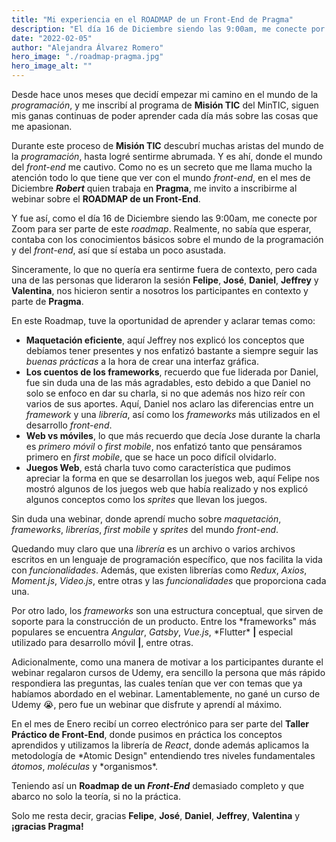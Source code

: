 ---
title: "Mi experiencia en el ROADMAP de un Front-End de Pragma"
description: "El día 16 de Diciembre siendo las 9:00am, me conecte por Zoom para ser parte de este roadmap. Realmente, no sabía que esperar."
date: "2022-02-05"
author: "Alejandra Álvarez Romero"
hero_image: "./roadmap-pragma.jpg"
hero_image_alt: ""
---

Desde hace unos meses que decidí empezar mi camino en el mundo de la _programación_, y me inscribí al programa de **Misión TIC** del MinTIC, siguen mis ganas continuas de poder aprender cada día más sobre las cosas que me apasionan.

Durante este proceso de **Misión TIC** descubrí muchas aristas del mundo de la _programación_, hasta logré sentirme abrumada. Y es ahí, donde el mundo del _front-end_ me cautivo. Como no es un secreto que me llama mucho la atención todo lo que tiene que ver con el mundo _front-end_, en el mes de Diciembre **_Robert_** quien trabaja en **Pragma**, me invito a inscribirme al webinar sobre el **ROADMAP de un Front-End**.

Y fue así, como el día 16 de Diciembre siendo las 9:00am, me conecte por Zoom para ser parte de este _roadmap_. Realmente, no sabía que esperar, contaba con los conocimientos básicos sobre el mundo de la programación y del _front-end_, así que sí estaba un poco asustada.

Sinceramente, lo que no quería era sentirme fuera de contexto, pero cada una de las personas que lideraron la sesión **Felipe**, **José**, **Daniel**, **Jeffrey** y **Valentina**, nos hicieron sentir a nosotros los participantes en contexto y parte de **Pragma**.

En este Roadmap, tuve la oportunidad de aprender y aclarar temas como:

- **Maquetación eficiente**, aquí Jeffrey nos explicó los conceptos que debíamos tener presentes y nos enfatizó bastante a siempre seguir las _buenas prácticas_ a la hora de crear una interfaz gráfica.
- **Los cuentos de los frameworks**, recuerdo que fue liderada por Daniel, fue sin duda una de las más agradables, esto debido a que Daniel no solo se enfoco en dar su charla, si no que además nos hizo reír con varios de sus aportes. Aquí, Daniel nos aclaro las diferencias entre un _framework_ y una _librería_, así como los _frameworks_ más utilizados en el desarrollo _front-end_.
- **Web vs móviles**, lo que más recuerdo que decía Jose durante la charla es _primero móvil_ o _first mobile_, nos enfatizó tanto que pensáramos primero en _first mobile_, que se hace un poco difícil olvidarlo.
- **Juegos Web**, está charla tuvo como característica que pudimos apreciar la forma en que se desarrollan los juegos web, aquí Felipe nos mostró algunos de los juegos web que había realizado y nos explicó algunos conceptos como los _sprites_ que llevan los juegos.

Sin duda una webinar, donde aprendí mucho sobre _maquetación_, _frameworks_, _librerías_, _first mobile_ y _sprites_ del mundo _front-end_.

Quedando muy claro que una _librería_ es un archivo o varios archivos escritos en un lenguaje de programación específico, que nos facilita la vida con _funcionalidades_. Además, que existen librerías como _Redux_, _Axios_, _Moment.js_, _Video.js_, entre otras y las _funcionalidades_ que proporciona cada una.

Por otro lado, los _frameworks_ son una estructura conceptual, que sirven de soporte para la construcción de un producto. Entre los *frameworks" más populares se encuentra *Angular*, *Gatsby*, *Vue.js*, *Flutter\* **|** especial utilizado para desarrollo móvil **|**, entre otras.

Adicionalmente, como una manera de motivar a los participantes durante el webinar regalaron cursos de Udemy, era sencillo la persona que más rápido respondiera las preguntas, las cuales tenían que ver con temas que ya habíamos abordado en el webinar. Lamentablemente, no gané un curso de Udemy 😭, pero fue un webinar que disfrute y aprendí al máximo.

En el mes de Enero recibí un correo electrónico para ser parte del **Taller Práctico de Front-End**, donde pusimos en práctica los conceptos aprendidos y utilizamos la librería de _React_, donde además aplicamos la metodología de *Atomic Design" entendiendo tres niveles fundamentales *átomos*, *moléculas* y *organismos\*.

Teniendo así un **Roadmap de un _Front-End_** demasiado completo y que abarco no solo la teoría, si no la práctica.

Solo me resta decir, gracias **Felipe**, **José**, **Daniel**, **Jeffrey**, **Valentina** y **¡gracias Pragma!**
